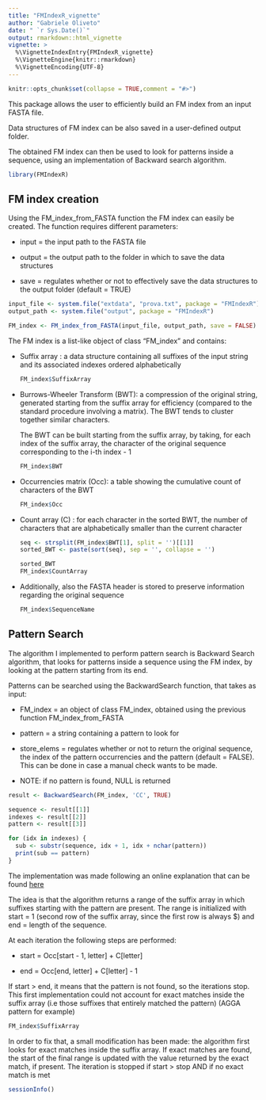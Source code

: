 ```yaml
---
title: "FMIndexR_vignette"
author: "Gabriele Oliveto"
date: " `r Sys.Date()`"
output: rmarkdown::html_vignette
vignette: >
  %\VignetteIndexEntry{FMIndexR_vignette}
  %\VignetteEngine{knitr::rmarkdown}
  %\VignetteEncoding{UTF-8}
---
```


```r
knitr::opts_chunk$set(collapse = TRUE,comment = "#>")
```

This package allows the user to efficiently build an FM index from an input FASTA file.

Data structures of FM index can be also saved in a user-defined output folder.

The obtained FM index can then be used to look for patterns inside a sequence, using an implementation of Backward search algorithm.

```r
library(FMIndexR)
```

## FM index creation

Using the FM_index_from_FASTA function the FM index can easily be created. The function requires different parameters:

-   input = the input path to the FASTA file

-   output = the output path to the folder in which to save the data structures

-   save = regulates whether or not to effectively save the data structures to the output folder (default = TRUE)

```r

input_file <- system.file("extdata", "prova.txt", package = "FMIndexR")
output_path <- system.file("output", package = "FMIndexR")

FM_index <- FM_index_from_FASTA(input_file, output_path, save = FALSE)
```

The FM index is a list-like object of class "FM_index" and contains:

-   Suffix array : a data structure containing all suffixes of the input string and its associated indexes ordered alphabetically

    ```r
    FM_index$SuffixArray
    ```

-   Burrows-Wheeler Transform (BWT): a compression of the original string, generated starting from the suffix array for efficiency (compared to the standard procedure involving a matrix). The BWT tends to cluster together similar characters.

    The BWT can be built starting from the suffix array, by taking, for each index of the suffix array, the character of the original sequence corresponding to the i-th index - 1

    ```r
    FM_index$BWT
    ```

-   Occurrencies matrix (Occ): a table showing the cumulative count of characters of the BWT

    ```r
    FM_index$Occ
    ```

-   Count array (C) : for each character in the sorted BWT, the number of characters that are alphabetically smaller than the current character

    ```r
    seq <- strsplit(FM_index$BWT[1], split = '')[[1]]
    sorted_BWT <- paste(sort(seq), sep = '', collapse = '')

    sorted_BWT
    FM_index$CountArray
    ```

-   Additionally, also the FASTA header is stored to preserve information regarding the original sequence

    ```r
    FM_index$SequenceName
    ```

## Pattern Search

The algorithm I implemented to perform pattern search is Backward Search algorithm, that looks for patterns inside a sequence using the FM index, by looking at the pattern starting from its end.

Patterns can be searched using the BackwardSearch function, that takes as input:

-   FM_index = an object of class FM_index, obtained using the previous function FM_index_from_FASTA

-   pattern = a string containing a pattern to look for

-   store_elems = regulates whether or not to return the original sequence, the index of the pattern occurrencies and the pattern (default = FALSE). This can be done in case a manual check wants to be made.

-   NOTE: if no pattern is found, NULL is returned

```r
result <- BackwardSearch(FM_index, 'CC', TRUE)
```

```r
sequence <- result[[1]]
indexes <- result[[2]]
pattern <- result[[3]]

for (idx in indexes) {
  sub <- substr(sequence, idx + 1, idx + nchar(pattern))
  print(sub == pattern)
}
```

The implementation was made following an online explanation that can be found [here](http://blog.thegrandlocus.com/2016/07/a-tutorial-on-burrows-wheeler-indexing-methods)

The idea is that the algorithm returns a range of the suffix array in which suffixes starting with the pattern are present. The range is initialized with start = 1 (second row of the suffix array, since the first row is always \$) and end = length of the sequence.

At each iteration the following steps are performed:

-   start = Occ[start - 1, letter] + C[letter]

-   end = Occ[end, letter] + C[letter] - 1

If start \> end, it means that the pattern is not found, so the iterations stop. This first implementation could not account for exact matches inside the suffix array (i.e those suffixes that entirely matched the pattern) (AGGA pattern for example)

```r
FM_index$SuffixArray
```

In order to fix that, a small modification has been made: the algorithm first looks for exact matches inside the suffix array. If exact matches are found, the start of the final range is updated with the value returned by the exact match, if present. The iteration is stopped if start \> stop AND if no exact match is met

```r
sessionInfo()
```
